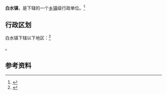 {{中国乡级行政区|53/03/28/102/000}}

'''白水镇'''，是{{PRC admin/fullname|53/03/28/102/000|3}}下辖的一个[[乡镇|乡镇]]级行政单位。<ref>{{PRC admin/ref sgc|{{PRC admin/parent|53/03/28/102/000}}}}</ref>

== 行政区划 ==

白水镇下辖以下地区：<ref>{{PRC admin/ref sgc|53/03/28/102/000}}</ref>

{{PRC admin/children|53/03/28/102/000}}。

== 参考资料 ==

{{reflist}}

{{行政区划小作品}}
{{PRC admin/navcat|53/03/28/102/000}}